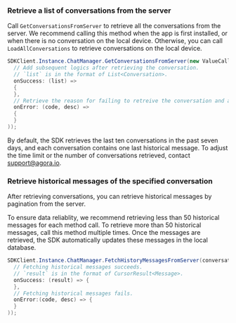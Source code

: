 <PlatformWrapper platform="unity">

### Retrieve a list of conversations from the server

Call `GetConversationsFromServer` to retrieve all the conversations from the server. We recommend calling this method when the app is first installed, or when there is no conversation on the local device. Otherwise, you can call `LoadAllConversations` to retrieve conversations on the local device.

```C#
SDKClient.Instance.ChatManager.GetConversationsFromServer(new ValueCallBack<List<Conversation>>(
  // Add subsequent logics after retrieving the conversation.
  // `list` is in the format of List<Conversation>.
  onSuccess: (list) =>
  {
  },
  // Retrieve the reason for failing to retreive the conversation and add troubleshooting logics accordingly.
  onError: (code, desc) =>
  {
  }
));
```

By default, the SDK retrieves the last ten conversations in the past seven days, and each conversation contains one last historical message. To adjust the time limit or the number of conversations retrieved, contact support@agora.io.

### Retrieve historical messages of the specified conversation

After retrieving conversations, you can retrieve historical messages by pagination from the server. 

To ensure data reliablity, we recommend retrieving less than 50 historical messages for each method call. To retrieve more than 50 historical messages, call this method multiple times. Once the messages are retrieved, the SDK automatically updates these messages in the local database.

```C#
SDKClient.Instance.ChatManager.FetchHistoryMessagesFromServer(conversationId, type, startId, pageSize, new ValueCallBack<CursorResult<Message>>(
  // Fetching historical messages succeeds.
  // `result` is in the format of CursorResult<Message>.
  onSuccess: (result) => {
  },
  // Fetching historical messages fails.
  onError:(code, desc) => {
  }
));
```

</PlatformWrapper>